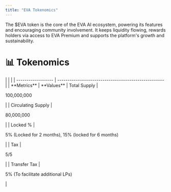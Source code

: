 ```yaml
---
title: "EVA Tokenomics"
---
```


The \$EVA token is the core of the EVA AI ecosystem, powering its features and encouraging community involvement. It keeps liquidity flowing, rewards holders via access to EVA Premium and supports the platform's growth and sustainability.

<Card>
  <h1 style={{ color: '#f7941d' }}>📊 Tokenomics</h1>
  |     |                                       |
  | ------------------ | ---------------------------------------------------- |
  | **Metrics**            | **Values**
  | Total Supply       | <p style={{ color: '#f7941d' }}>100,000,000</p>       |
  | Circulating Supply | <p style={{ color: '#f7941d' }}>80,000,000</p>       |
  | Locked %           | <p style={{ color: '#f7941d' }}>5% (Locked for 2 months), 15% (locked for 6 months)</p>  |
  | Tax                | <p style={{ color: '#f7941d' }}>5/5 </p>                                                 |
  | Transfer Tax       | <p style={{ color: '#f7941d' }}>5% (To facilitate additional LPs)</p>                    |
</Card>